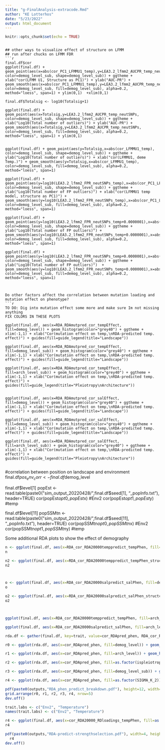```yaml
---
title: "g-FinalAnalysis-extracode.Rmd"
author: "KE Lotterhos"
date: "5/23/2022"
output: html_document
---
```


```r
knitr::opts_chunk$set(echo = TRUE)
```

```

## other ways to visualize effect of structure on LFMM
## run after chucks on LFMM FDR
```r
final.df$cor
ggplot(final.df) + geom_point(aes(x=abs(cor_PC1_LFMMU1_temp),y=LEA3.2_lfmm2_AUCPR_temp_neutSNPs, color=demog_level_sub, shape=demog_level_sub)) + ggtheme + xlab("cor(LFMM U1, Structure as PC1)") + ylab("AUC-PR") + geom_smooth(aes(x=abs(cor_PC1_LFMMU1_temp),y=LEA3.2_lfmm2_AUCPR_temp_neutSNPs, color=demog_level_sub, fill=demog_level_sub), alpha=0.2, method="loess", span=1) + ylim(0,1)  +xlim(0,1) 

final.df$Totalsig <- log10(Totalsig+1)

ggplot(final.df) + geom_point(aes(x=Totalsig,y=LEA3.2_lfmm2_AUCPR_temp_neutSNPs, color=demog_level_sub, shape=demog_level_sub)) + ggtheme + xlab("Log10(Total number of outliers)") + ylab("AUC-PR") + geom_smooth(aes(x=Totalsig,y=LEA3.2_lfmm2_AUCPR_temp_neutSNPs, color=demog_level_sub, fill=demog_level_sub), alpha=0.2, method="loess", span=1) + ylim(0,1)  


ggplot(final.df) + geom_point(aes(y=Totalsig,x=abs(cor_LFMMU1_temp), color=demog_level_sub, shape=demog_level_sub)) + ggtheme + ylab("Log10(Total number of outliers)") + xlab("cor(LFMMU1, deme Temp.)") + geom_smooth(aes(y=Totalsig,x=abs(cor_LFMMU1_temp), color=demog_level_sub, fill=demog_level_sub), alpha=0.2, method="loess", span=1) 

ggplot(final.df) + geom_point(aes(y=log10(LEA3.2_lfmm2_FPR_neutSNPs_temp),x=abs(cor_PC1_LFMMU1_temp), color=demog_level_sub, shape=demog_level_sub)) + ggtheme + ylab("Log10(Total number of FP outliers)") + xlab("cor(LFMMU1 temp model, structure as PC1)") + geom_smooth(aes(y=log10(LEA3.2_lfmm2_FPR_neutSNPs_temp),x=abs(cor_PC1_LFMMU1_temp), color=demog_level_sub, fill=demog_level_sub), alpha=0.2, method="loess", span=1) 

ggplot(final.df) + geom_point(aes(y=log10(LEA3.2_lfmm2_FPR_neutSNPs_temp+0.0000001),x=abs(cor_LFMMU1_temp), color=demog_level_sub, shape=demog_level_sub)) + ggtheme + ylab("Log10(Total number of FP outliers)") + geom_smooth(aes(y=log10(LEA3.2_lfmm2_FPR_neutSNPs_temp+0.0000001),x=abs(cor_LFMMU1_temp), color=demog_level_sub, fill=demog_level_sub), alpha=0.2, method="loess", span=1) 

ggplot(final.df) + geom_point(aes(y=log10(LEA3.2_lfmm2_FPR_neutSNPs_temp+0.0000001),x=abs(cor_PC1_LFMMU1_temp), color=demog_level_sub, shape=demog_level_sub)) + ggtheme + ylab("Log10(Total number of FP outliers)")  + geom_smooth(aes(y=log10(LEA3.2_lfmm2_FPR_neutSNPs_temp+0.0000001),x=abs(cor_PC1_LFMMU1_temp), color=demog_level_sub, fill=demog_level_sub), alpha=0.2, method="loess", span=1)  
```
```


Do other factors affect the correlation between mutation loading and mutation effect on phenotype?
```r
TO DO: Dig into mutation effect some more and make sure Im not missing anything
FIX COLORS IN THESE PLOTS

ggplot(final.df, aes(x=RDA_RDAmutpred_cor_tempEffect, fill=demog_level)) + geom_histogram(color="grey40") + ggtheme + xlim(-1,1) + xlab("Cor(mutation effect on temp,\nRDA-predicted temp. effect)") + guides(fill=guide_legend(title="Landscape")) 

ggplot(final.df, aes(x=RDA_RDAmutpred_cor_tempEffect, fill=demog_level_sub)) + geom_histogram(color="grey40") + ggtheme + xlim(-1,1) + xlab("Cor(mutation effect on temp,\nRDA-predicted temp. effect)") + guides(fill=guide_legend(title="Landscape"))

ggplot(final.df, aes(x=RDA_RDAmutpred_cor_tempEffect, fill=arch_level_sub)) + geom_histogram(color="grey40") + ggtheme + xlim(-1,1) + xlab("Cor(mutation effect on temp,\nRDA-predicted temp. effect)") + guides(fill=guide_legend(title="Pleiotropy\nArchitecture")) 


ggplot(final.df, aes(x=RDA_RDAmutpred_cor_salEffect, fill=demog_level)) + geom_histogram(color="grey40") + ggtheme + xlim(-1,1) + xlab("Cor(mutation effect on temp,\nRDA-predicted temp. effect)") + guides(fill=guide_legend(title="Landscape")) 

ggplot(final.df, aes(x=RDA_RDAmutpred_cor_salEffect, fill=demog_level_sub)) + geom_histogram(color="grey40") + ggtheme + xlim(-1,1) + xlab("Cor(mutation effect on temp,\nRDA-predicted temp. effect)") + guides(fill=guide_legend(title="Landscape"))

ggplot(final.df, aes(x=RDA_RDAmutpred_cor_salEffect, fill=arch_level_sub)) + geom_histogram(color="grey40") + ggtheme + xlim(-1,1) + xlab("Cor(mutation effect on temp,\nRDA-predicted temp. effect)") + guides(fill=guide_legend(title="Pleiotropy\nArchitecture")) 


```

#correlation between position on landscape and environment
final.df$pos_env_corr <- final.df$demog_level

final.df$level[1]
popEst <- read.table(paste0("sim_output_20220428/",final.df$seed[1], "_popInfo.txt"), header=TRUE)
cor(popEst$opt0, popEst$x) #Env2
cor(popEst$opt1, popEst$y) #temp

final.df$level[11]
popSSMtn <- read.table(paste0("sim_output_20220428/",final.df$seed[11], "_popInfo.txt"), header=TRUE)
cor(popSSMtn$opt0, popSSMtn$x) #Env2
cor(popSSMtn$opt1, popSSMtn$y) #temp





Some additional RDA plots to show the effect of demography
```r



n <- ggplot(final.df, aes(x=RDA_cor_RDA20000temppredict_tempPhen, fill=demog_level)) + geom_histogram(color="grey40") + ggtheme + xlim(-1,1) + xlab("Cor(temp. phenotype,\nRDA-predicted temp. phenotype)") + guides(fill=guide_legend(title="Landscape")) + ggtitle("A) Temperature phenotype") + theme(legend.position = "none")
n

n2 <- ggplot(final.df, aes(x=RDA_cor_RDA20000temppredict_tempPhen_structcorr, fill=demog_level)) + geom_histogram(color="grey40") + ggtheme + xlim(-1,1) + xlab("Cor(temp. phenotype,\nRDA-predicted temp. phenotype)") + guides(fill=guide_legend(title="Landscape")) + ggtitle("A) Temperature phenotype") + theme(legend.position = "none")
n2



o <- ggplot(final.df, aes(x=RDA_cor_RDA20000salpredict_salPhen, fill=demog_level)) + geom_histogram(color="grey40") + ggtheme + xlim(-1,1) + xlab("Cor(Env2 phenotype,\nRDA-predicted Env2 phenotype)") + guides(fill=guide_legend(title="Landscape")) + ggtitle("B) Env. 2 phenotype") + theme(legend.position="bottom")
o

o2 <- ggplot(final.df, aes(x=RDA_cor_RDA20000salpredict_salPhen_structcorr, fill=demog_level)) + geom_histogram(color="grey40") + ggtheme + xlim(-1,1) + xlab("Cor(Env2 phenotype,\nRDA-predicted Env2 phenotype)") + guides(fill=guide_legend(title="Landscape")) + ggtitle("B) Env. 2 phenotype") + theme(legend.position="bottom")
o2



ggplot(final.df, aes(x=RDA_cor_RDA20000temppredict_tempPhen, fill=arch_level)) + geom_histogram(color="grey40") + ggtheme + xlim(-1,1) + xlab("Cor(temp. phenotype,\nRDA-predicted temp. phenotype)") + guides(fill=guide_legend(title="Landscape")) + ggtitle("A) Temperature phenotype") + theme(legend.position = "none") + scale_fill_viridis(option="cividis", discrete=TRUE)

ggplot(final.df, aes(x=RDA_cor_RDA20000salpredict_salPhen, fill=arch_level)) + geom_histogram(color="grey40") + ggtheme + xlim(-1,1) + xlab("Cor(Env2 phenotype,\nRDA-predicted Env2 phenotype)") + guides(fill=guide_legend(title="Landscape")) + ggtitle("B) Env. 2 phenotype") + theme(legend.position="bottom") + scale_fill_viridis(option="cividis", discrete=TRUE)

rda.df <- gather(final.df, key=trait, value=cor_RDApred_phen, RDA_cor_RDA20000temppredict_tempPhen, RDA_cor_RDA20000salpredict_salPhen)

r0 <- ggplot(rda.df, aes(x=cor_RDApred_phen, fill=demog_level)) + geom_histogram(color="grey30") + ggtheme + xlim(0,1) + xlab("Cor( phenotype, RDA predicted phenotype)") + facet_grid(~trait)

r1 <- ggplot(rda.df, aes(x=cor_RDApred_phen, fill=arch_level)) + geom_histogram(color="grey30") + ggtheme + xlim(0,1) + xlab("Cor( phenotype, RDA predicted phenotype)") + facet_grid(~trait)

r2 <- ggplot(rda.df, aes(x=cor_RDApred_phen, fill=as.factor(ispleiotropy))) + geom_histogram(color="grey30") + ggtheme + xlim(0,1) + xlab("Cor(temp. phenotype, RDA predicted temp. phenotype)") + facet_grid(~trait)

r3 <- ggplot(rda.df, aes(x=cor_RDApred_phen, fill=demog_level_sub)) + geom_histogram(color="grey30") + ggtheme + xlim(0,1) + xlab("Cor(temp. phenotype, RDA predicted temp. phenotype)") + facet_grid(~trait)

r4 <- ggplot(rda.df, aes(x=cor_RDApred_phen, fill=as.factor(SIGMA_K_2))) + geom_histogram(color="grey30") + ggtheme + xlim(0,1) + xlab("Cor(temp. phenotype, RDA predicted temp. phenotype)") + facet_grid(~trait)

pdf(paste0(outputs,"RDA_phen_predict_breakdown.pdf"), height=12, width=10)
grid.arrange(r0, r1, r2, r3, r4, nrow=5)
dev.off()

trait.labs <- c("Env2", "Temperature")
names(trait.labs) <- c("Env2", "Temperature")

r4 <- ggplot(final.df, aes(x=cor_RDA20000_RDloadings_tempPhen, fill=as.factor(SIGMA_K_2))) + geom_histogram(color="grey30") + ggtheme + xlim(0,1) + xlab("Cor(temp phenotype,\nRDA-predicted temp phenotype)") +  guides(fill=guide_legend(title="Stabilizing\nSelection"))
r4

pdf(paste0(outputs,"RDA-predict-strengthselection.pdf"), width=4, height=3)
  r4
dev.off()
```

